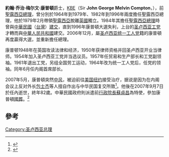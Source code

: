 {{Infobox President
| name = 約翰·乔治·梅尔文·康普頓
| original_name ={{lang|fr|Sir John G M Compton}}
| image = John Compton.png
| caption       =
| country       =[[圣卢西亚|圣卢西亚]]
| order         = 1
| term_start2    =1979年2月22日
| term_end2      =1979年7月2日
| office    = 聖露西亞總理
|monarch = [[伊莉莎白二世|伊莉莎白二世]]
|monarch1 = [[伊莉莎白二世|伊莉莎白二世]]
|monarch2 = [[伊莉莎白二世|伊莉莎白二世]]
| predecessor2   =
| successor2     =[[阿伦·路易西|阿伦·路易西]]
| term_start1    =1982年5月3日
| term_end1     =1996年4月2日
| predecessor1   =[[迈克尔·皮尔格林|迈克尔·皮尔格林]]
| successor1     =[[沃恩·刘易斯|沃恩·刘易斯]]
| term_start    =2006年12月11日
| term_end     =2007年9月7日
| predecessor   =[[肯尼·安东尼|肯尼·安东尼]]
| successor     =[[斯蒂芬森·金|斯蒂芬森·金]]
| birth_date    ={{birth date|df=yes|1925|4|29}}
| birth_place   =[[圣文森特和格林纳丁斯|圣文森特和格林纳丁斯]][[卡努安岛|卡努安岛]](Canouan)
| death_date    ={{death date and age|df=yes|2007|9|7|1925|4|29}}
| death_place   =[[卡斯特里|卡斯特里]]Tapion Hospital
| religion      =
| spouse        =
| nicknames     = Daddy Compton, Compy, Father of the nation
| party         =[[圣卢西亚统一工人党|圣卢西亚统一工人党]]
}}
'''約翰·乔治·梅尔文·康普頓'''爵士，[[KBE|KBE]]（Sir '''John George Melvin Compton'''，{{bd|1925年|4月26日|2007年|9月7日|catIdx=C}}），前[[聖露西亞總理|聖露西亞總理]]，曾分別於1964年到1979年、1982年到1996年兩度擔任聖露西亞總理，他於1979年2月帶領[[聖露西亞|聖露西亞]]脫離[[英國|英國]]獨立。1984年其擔任[[聖露西亞|聖露西亞]][[總理|總理]]時曾與[[中華民國|中華民國]]（[[台灣|台灣]]）[[建立外交關係|建交]]，直到1996年康普頓大選失利，上台的[[圣卢西亚工党|圣卢西亚工党]]才轉而與[[中華人民共和國|中華人民共和國]]建交。2006年12月，屬[[圣卢西亚统一工人党|圣卢西亚统一工人党]]籍的康普頓再度贏得大選，並重新擔任總理。

康普顿1948年在英国攻读法律和经济，1950年获律师资格并回圣卢西亚开业当律师。1954年加入圣卢西亚工党并当选议员。1957年任贸易和生产部长和工党副领袖。1961年退出工党，另组全国劳工运动，1964年改为统一工人党后，任党的领袖。同年6月任内阁首席部长。

2007年5月，康普頓突然[[中风|中风]]，被迫前往[[美国|美国]][[纽约|纽约]]接受治疗，据说是因为在内阁会议上反对外长[[包士杰|包士杰]]等人擅自作出与中华民国复交所致<ref>{{cite web |url=http://war.zgjrw.com/News/2007518/War/125674174300.html |title=存档副本 |accessdate=2007-06-11 |deadurl=yes |archiveurl=https://web.archive.org/web/20070928103110/http://war.zgjrw.com/News/2007518/War/125674174300.html |archivedate=2007-09-28 }}</ref>。他後在2007年9月7日於任內逝世，終年82歲。中華民國政府則派遣前[[行政院長|行政院長]][[蘇貞昌|蘇貞昌]]為特使，參加康普頓[[國葬|國葬]]。<ref>{{cite web |url=http://www.mofa.gov.tw/webapp/content.asp?cuItem=27129&mp=1 |title=存档副本 |accessdate=2007-09-30 |deadurl=yes |archiveurl=https://web.archive.org/web/20071026054153/http://www.mofa.gov.tw/webapp/content.asp?cuItem=27129&mp=1 |archivedate=2007-10-26 }}</ref>

==參考==
{{reflist}}

{{start box}}
{{s-before|[[乔治·查尔斯|乔治·查尔斯]]}}
{{s-title|[[聖露西亞總理|聖露西亞首席部长]]|1964年—1967年}}
{{s-after|－}}
{{s-before|－}}
{{s-title|[[聖露西亞總理|聖露西亞總理]](独立前)|1967年—1979年}}
{{s-after|-}}
{{s-before|－}}
{{s-title|[[聖露西亞總理|聖露西亞總理]](独立后)|1979年}}
{{s-after|阿倫·盧斯}}
{{s-before|米高·碧林}}
{{s-title|[[聖露西亞總理|聖露西亞總理]]|1982年—1996年}}
{{s-after|富漢·劉易斯}}
{{s-before|[[肯尼·安东尼|肯尼·安东尼]]}}
{{s-title|[[聖露西亞總理|聖露西亞總理]]|2006年—2007年}}
{{s-after|[[斯蒂芬森·金|斯蒂芬森·金]]}}
{{end box}}

[[Category:圣卢西亚总理|Category:圣卢西亚总理]]